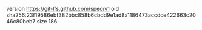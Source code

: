 version https://git-lfs.github.com/spec/v1
oid sha256:23f19586ebf382bbc858b6cbdd9e1ad8a1186473accdce422663c2046c80beb7
size 186
